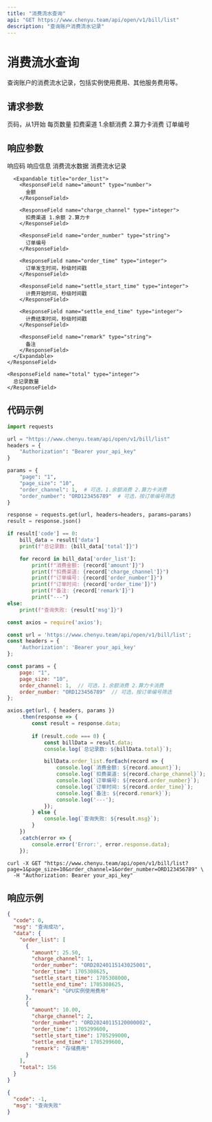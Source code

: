 ```yaml
---
title: "消费流水查询"
api: "GET https://www.chenyu.team/api/open/v1/bill/list"
description: "查询账户消费流水记录"
---
```


# 消费流水查询

查询账户的消费流水记录，包括实例使用费用、其他服务费用等。

## 请求参数

<ParamField query="page" type="string" optional>
  页码，从1开始
</ParamField>

<ParamField query="page_size" type="string" optional>
  每页数量
</ParamField>

<ParamField query="order_channel" type="integer" optional>
  扣费渠道
  1.余额消费
  2.算力卡消费
</ParamField>

<ParamField query="order_number" type="string" optional>
  订单编号
</ParamField>

## 响应参数

<ResponseField name="code" type="integer">
  响应码
</ResponseField>

<ResponseField name="msg" type="string">
  响应信息
</ResponseField>

<ResponseField name="data" type="object">
  消费流水数据
  
  <Expandable title="data">
    <ResponseField name="order_list" type="array">
      消费流水记录

      <Expandable title="order_list">
        <ResponseField name="amount" type="number">
          金额
        </ResponseField>

        <ResponseField name="charge_channel" type="integer">
          扣费渠道 1.余额 2.算力卡
        </ResponseField>

        <ResponseField name="order_number" type="string">
          订单编号
        </ResponseField>

        <ResponseField name="order_time" type="integer">
          订单发生时间，秒级时间戳
        </ResponseField>

        <ResponseField name="settle_start_time" type="integer">
          计费开始时间，秒级时间戳
        </ResponseField>

        <ResponseField name="settle_end_time" type="integer">
          计费结束时间，秒级时间戳
        </ResponseField>

        <ResponseField name="remark" type="string">
          备注
        </ResponseField>
      </Expandable>
    </ResponseField>
    
    <ResponseField name="total" type="integer">
      总记录数量
    </ResponseField>
  </Expandable>
</ResponseField>

## 代码示例

<CodeGroup>

```python Python
import requests

url = "https://www.chenyu.team/api/open/v1/bill/list"
headers = {
    "Authorization": "Bearer your_api_key"
}

params = {
    "page": "1",
    "page_size": "10",
    "order_channel": 1,  # 可选，1.余额消费 2.算力卡消费
    "order_number": "ORD123456789"  # 可选，按订单编号筛选
}

response = requests.get(url, headers=headers, params=params)
result = response.json()

if result['code'] == 0:
    bill_data = result['data']
    print(f"总记录数: {bill_data['total']}")

    for record in bill_data['order_list']:
        print(f"消费金额: {record['amount']}")
        print(f"扣费渠道: {record['charge_channel']}")
        print(f"订单编号: {record['order_number']}")
        print(f"订单时间: {record['order_time']}")
        print(f"备注: {record['remark']}")
        print("---")
else:
    print(f"查询失败: {result['msg']}")
```

```javascript JavaScript
const axios = require('axios');

const url = 'https://www.chenyu.team/api/open/v1/bill/list';
const headers = {
    'Authorization': 'Bearer your_api_key'
};

const params = {
    page: "1",
    page_size: "10",
    order_channel: 1,  // 可选，1.余额消费 2.算力卡消费
    order_number: "ORD123456789"  // 可选，按订单编号筛选
};

axios.get(url, { headers, params })
    .then(response => {
        const result = response.data;
        
        if (result.code === 0) {
            const billData = result.data;
            console.log(`总记录数: ${billData.total}`);

            billData.order_list.forEach(record => {
                console.log(`消费金额: ${record.amount}`);
                console.log(`扣费渠道: ${record.charge_channel}`);
                console.log(`订单编号: ${record.order_number}`);
                console.log(`订单时间: ${record.order_time}`);
                console.log(`备注: ${record.remark}`);
                console.log('---');
            });
        } else {
            console.log(`查询失败: ${result.msg}`);
        }
    })
    .catch(error => {
        console.error('Error:', error.response.data);
    });
```

```curl cURL
curl -X GET "https://www.chenyu.team/api/open/v1/bill/list?page=1&page_size=10&order_channel=1&order_number=ORD123456789" \
  -H "Authorization: Bearer your_api_key"
```

</CodeGroup>

## 响应示例

<CodeGroup>

```json 成功响应
{
  "code": 0,
  "msg": "查询成功",
  "data": {
    "order_list": [
      {
        "amount": 25.50,
        "charge_channel": 1,
        "order_number": "ORD20240115143025001",
        "order_time": 1705308625,
        "settle_start_time": 1705308000,
        "settle_end_time": 1705308625,
        "remark": "GPU实例使用费用"
      },
      {
        "amount": 10.00,
        "charge_channel": 2,
        "order_number": "ORD20240115120000002",
        "order_time": 1705299600,
        "settle_start_time": 1705299000,
        "settle_end_time": 1705299600,
        "remark": "存储费用"
      }
    ],
    "total": 156
  }
}
```

```json 失败响应
{
  "code": -1,
  "msg": "查询失败"
}
```

</CodeGroup>